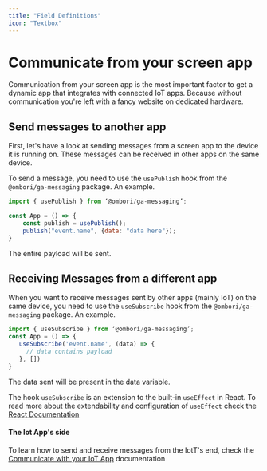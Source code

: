 ```yaml
---
title: "Field Definitions"
icon: "Textbox"
---
```


# Communicate from your screen app

Communication from your screen app is the most important factor to get a dynamic app that integrates with connected IoT apps. Because without communication you're left with a fancy website on dedicated hardware.

## Send messages to another app

First, let's have a look at sending messages from a screen app to the device it is running on. These messages can be received in other apps on the same device.

To send a message, you need to use the `usePublish` hook from the `@ombori/ga-messaging` package. An example.

```javascript
import { usePublish } from ‘@ombori/ga-messaging’;

const App = () => {
    const publish = usePublish();
    publish("event.name", {data: "data here"});
}
```

The entire payload will be sent.

## Receiving Messages from a different app

When you want to receive messages sent by other apps (mainly IoT) on the same device, you need to use the `useSubscribe` hook from the `@ombori/ga-messaging` package. An example.

```javascript
import { useSubscribe } from ‘@ombori/ga-messaging’;
const App = () => {
   useSubscribe('event.name', (data) => {
     // data contains payload
   }, [])
}
```

The data sent will be present in the data variable.

The hook `useSubscribe` is an extension to the built-in `useEffect` in React. To read more about the extendability and configuration of `useEffect` check the [React Documentation](https://reactjs.org/docs/hooks-reference.html#useeffect)

#### The Iot App's side

To learn how to send and receive messages from the IotT's end, check the [Communicate with your IoT App](/iot-development/communication.md) documentation
